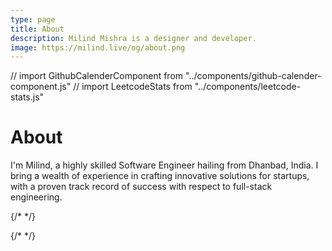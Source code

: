 ```yaml
---
type: page
title: About
description: Milind Mishra is a designer and developer.
image: https://milind.live/og/about.png
---
```


// import GithubCalenderComponent from "../components/github-calender-component.js"
// import LeetcodeStats from "../components/leetcode-stats.js"

<Head>
  <title>Milind Mishra</title>
</Head>

# About

<TypeAnimationSequence />

I'm Milind, a highly skilled Software Engineer hailing from Dhanbad, India. I bring a wealth of experience in crafting innovative solutions for startups, with a proven track record of success with respect to full-stack engineering.

{/* <GithubCalenderComponent username="thatbeautifuldream" /> */}

{/* <LeetcodeStats username="thatbeautifuldream" /> */}

<Sign />
